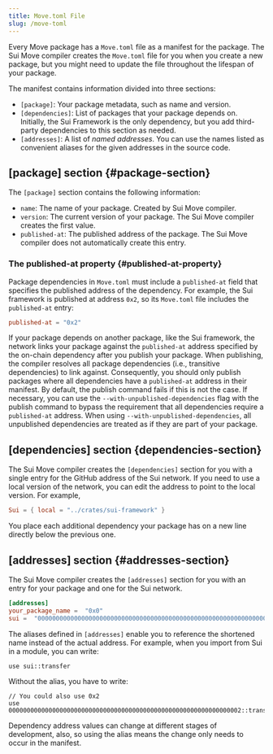 ```yaml
---
title: Move.toml File
slug: /move-toml
---
```


Every Move package has a `Move.toml` file as a manifest for the package. The Sui Move compiler creates the `Move.toml` file for you when you create a new package, but you might need to update the file throughout the lifespan of your package.

The manifest contains information divided into three sections:

- `[package]`: Your package metadata, such as name and version.
- `[dependencies]`: List of packages that your package depends on. Initially, the Sui Framework is the only dependency, but you add third-party dependencies to this section as needed.
- `[addresses]`: A list of _named addresses_. You can use the names listed as convenient aliases for the given addresses in the source code.

## [package] section {#package-section}

The `[package]` section contains the following information:

- `name`: The name of your package. Created by Sui Move compiler.
- `version`: The current version of your package. The Sui Move compiler creates the first value.
- `published-at`: The published address of the package. The Sui Move compiler does not automatically create this entry.

### The published-at property {#published-at-property}

Package dependencies in `Move.toml` must include a `published-at` field that specifies the published address of the dependency. For example, the Sui framework is published at address `0x2`, so its `Move.toml` file includes the `published-at` entry:

```toml
published-at = "0x2"
```

If your package depends on another package, like the Sui framework, the network links your package against the `published-at` address specified by the on-chain dependency after you publish your package. When publishing, the compiler resolves all package dependencies (i.e., transitive dependencies) to link against. Consequently, you should only publish packages where all dependencies have a `published-at` address in their manifest. By default, the publish command fails if this is not the case. If necessary, you can use the `--with-unpublished-dependencies` flag with the publish command to bypass the requirement that all dependencies require a `published-at` address. When using `--with-unpublished-dependencies`, all unpublished dependencies are treated as if they are part of your package.

## [dependencies] section {dependencies-section}

The Sui Move compiler creates the `[dependencies]` section for you with a single entry for the GitHub address of the Sui network. If you need to use a local version of the network, you can edit the address to point to the local version. For example,

```toml
Sui = { local = "../crates/sui-framework" }
```

You place each additional dependency your package has on a new line directly below the previous one.

## [addresses] section {#addresses-section}

The Sui Move compiler creates the `[addresses]` section for you with an entry for your package and one for the Sui network.

```toml
[addresses]
your_package_name =  "0x0"
sui =  "0000000000000000000000000000000000000000000000000000000000000002"
```

The aliases defined in `[addresses]` enable you to reference the shortened name instead of the actual address. For example, when you import from Sui in a module, you can write:

```sui-move
use sui::transfer
```

Without the alias, you have to write:

```sui-move
// You could also use 0x2
use 0000000000000000000000000000000000000000000000000000000000000002::transfer
```

Dependency address values can change at different stages of development, also, so using the alias means the change only needs to occur in the manifest.
